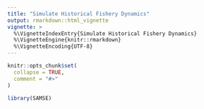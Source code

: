 ```yaml
---
title: "Simulate Historical Fishery Dynamics"
output: rmarkdown::html_vignette
vignette: >
  %\VignetteIndexEntry{Simulate Historical Fishery Dynamics}
  %\VignetteEngine{knitr::rmarkdown}
  %\VignetteEncoding{UTF-8}
---
```


```r
knitr::opts_chunk$set(
  collapse = TRUE,
  comment = "#>"
)
```

```r
library(SAMSE)
```

